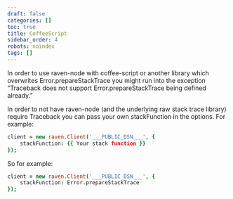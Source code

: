 ```yaml
---
draft: false
categories: []
toc: true
title: CoffeeScript
sidebar_order: 4
robots: noindex
tags: []
---
```

In order to use raven-node with coffee-script or another library which overwrites Error.prepareStackTrace you might run into the exception “Traceback does not support Error.prepareStackTrace being defined already.”

In order to not have raven-node (and the underlying raw stack trace library) require Traceback you can pass your own stackFunction in the options. For example:

```coffeescript
client = new raven.Client('___PUBLIC_DSN___', {
    stackFunction: {{ Your stack function }}
});
```

So for example:

```coffeescript
client = new raven.Client('___PUBLIC_DSN___', {
    stackFunction: Error.prepareStackTrace
});
```
